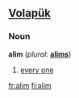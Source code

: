 ==[[Volapük]]==
===Noun===
'''alim'''  (''plural:'' '''[[alims]]''')
# [[every one]]

[[fr:alim]]
[[fi:alim]]
